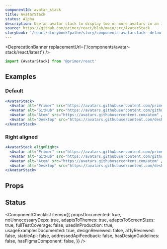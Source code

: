 ```yaml
---
componentId: avatar_stack
title: AvatarStack
status: Alpha
description: Use an avatar stack to display two or more avatars in an inline stack.
source: https://github.com/primer/react/blob/main/src/AvatarStack
storybook: '/react/storybook?path=/story/components-avatarstack--default'
---
```



<DeprecationBanner replacementUrl={'/components/avatar-stack/react/latest'} />

```js
import {AvatarStack} from '@primer/react'
```

## Examples

### Default

```jsx live
<AvatarStack>
  <Avatar alt="Primer" src="https://avatars.githubusercontent.com/primer" />
  <Avatar alt="GitHub" src="https://avatars.githubusercontent.com/github" />
  <Avatar alt="Atom" src="https://avatars.githubusercontent.com/atom" />
  <Avatar alt="Desktop" src="https://avatars.githubusercontent.com/desktop" />
</AvatarStack>
```

### Right aligned

```jsx live
<AvatarStack alignRight>
  <Avatar alt="Primer" src="https://avatars.githubusercontent.com/primer" />
  <Avatar alt="GitHub" src="https://avatars.githubusercontent.com/github" />
  <Avatar alt="Atom" src="https://avatars.githubusercontent.com/atom" />
  <Avatar alt="Desktop" src="https://avatars.githubusercontent.com/desktop" />
</AvatarStack>
```

## Props

<ComponentProps data={data} />

## Status

<ComponentChecklist
  items={{
    propsDocumented: true,
    noUnnecessaryDeps: true,
    adaptsToThemes: true,
    adaptsToScreenSizes: true,
    fullTestCoverage: false,
    usedInProduction: true,
    usageExamplesDocumented: true,
    designReviewed: false,
    a11yReviewed: false,
    stableApi: false,
    addressedApiFeedback: false,
    hasDesignGuidelines: false,
    hasFigmaComponent: false,
  }}
/>
